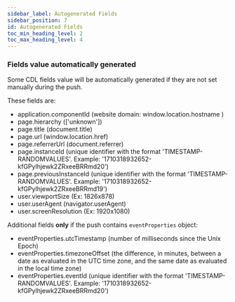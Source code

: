 ```yaml
---
sidebar_label: Autogenerated Fields
sidebar_position: 7
id: Autogenerated Fields
toc_min_heading_level: 2
toc_max_heading_level: 4
---
```


### Fields value automatically generated

Some CDL fields value will be automatically generated if they are not set manually during the push.

These fields are:

- application.componentId (website domain: window.location.hostname )
- page.hierarchy (\['unknown'\])
- page.title (document.title)
- page.url (window.location.href)
- page.referrerUrl (document.referrer)
- page.instanceId (unique identifier with the format 'TIMESTAMP-RANDOMVALUES'. Example: '1710318932652-kfGPylhjewk2ZRxeeBRRmd20')
- page.previousInstanceId (unique identifier with the format 'TIMESTAMP-RANDOMVALUES'. Example: '1710318932652-kfGPylhjewk2ZRxeeBRRmd19')
- user.viewportSize (Ex: 1826x878)
- user.userAgent (navigator.userAgent)
- user.screenResolution (Ex: 1920x1080)

Additional fields **only** if the push contains `eventProperties` object:

- eventProperties.utcTimestamp (number of milliseconds since the Unix Epoch)
- eventProperties.timezoneOffset (the difference, in minutes, between a date as evaluated in the UTC time zone, and the same date as evaluated in the local time zone)
- eventProperties.eventId (unique identifier with the format 'TIMESTAMP-RANDOMVALUES'. Example: '1710318932652-kfGPylhjewk2ZRxeeBRRmd20')

